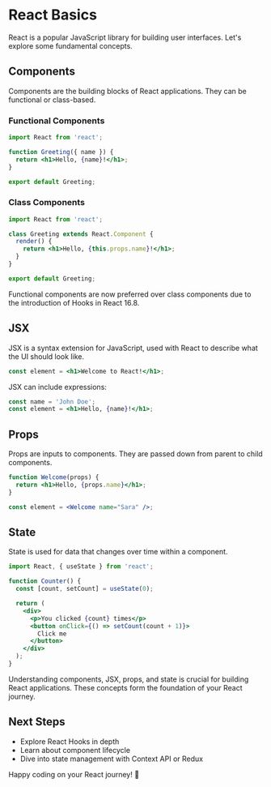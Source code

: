 
# React Basics

React is a popular JavaScript library for building user interfaces. Let's explore some fundamental concepts.

## Components

Components are the building blocks of React applications. They can be functional or class-based.

### Functional Components

```jsx
import React from 'react';

function Greeting({ name }) {
  return <h1>Hello, {name}!</h1>;
}

export default Greeting;
```

### Class Components

```jsx
import React from 'react';

class Greeting extends React.Component {
  render() {
    return <h1>Hello, {this.props.name}!</h1>;
  }
}

export default Greeting;
```

<Callout emoji="💡">
  Functional components are now preferred over class components due to the introduction of Hooks in React 16.8.
</Callout>

## JSX

JSX is a syntax extension for JavaScript, used with React to describe what the UI should look like.

```jsx
const element = <h1>Welcome to React!</h1>;
```

JSX can include expressions:

```jsx
const name = 'John Doe';
const element = <h1>Hello, {name}!</h1>;
```

## Props

Props are inputs to components. They are passed down from parent to child components.

```jsx
function Welcome(props) {
  return <h1>Hello, {props.name}</h1>;
}

const element = <Welcome name="Sara" />;
```

## State

State is used for data that changes over time within a component.

```jsx
import React, { useState } from 'react';

function Counter() {
  const [count, setCount] = useState(0);

  return (
    <div>
      <p>You clicked {count} times</p>
      <button onClick={() => setCount(count + 1)}>
        Click me
      </button>
    </div>
  );
}
```

<Callout emoji="🔑">
  Understanding components, JSX, props, and state is crucial for building React applications. These concepts form the foundation of your React journey.
</Callout>

## Next Steps

- Explore React Hooks in depth
- Learn about component lifecycle
- Dive into state management with Context API or Redux

Happy coding on your React journey! 🚀